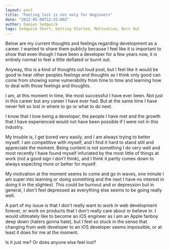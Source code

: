 ```yaml
---
layout: post
title: "Feeling lost is not only for beginners"
date: "2022-05-08T12:35:00Z"
author: Damien Sedgwick
tags: Sedgwick Short, Getting Started, Motivation, Burn Out
---
```


Below are my current thoughts and feelings regarding development as a career.
I wanted to share them publicly because I feel like it is important to show that 
even though I have been a developer for a few years now, it is entirely normal
to feel a little deflated or burnt out.

Anyway, this is a kind of thoughts out loud post, but I feel like it would be 
good to hear other peoples feelings and thoughts as I think only good can come 
from showing some vulnerability from time to time and learning how to deal with
those feelings and thoughts.

I am, at this moment in time, the most successful I have ever been. Not just in
this career but any career I have ever had. But at the same time I have
never felt so lost in where to go or what to do next.

I know that I love being a developer, the people I have met and the growth that I
have experienced would not have been possible if I were not in this industry.

My trouble is, I get bored very easily, and I am always trying to better myself. 
I am competitive with myself, and I find it hard to stand still and appreciate 
the moment. Being content is not something I do very well and most recently I 
have found myself infuriated by the most little of things at work 
(not a good sign I don't think), and I think it partly comes down to always 
expecting more or better for myself.

My motivation at the moment seems to come and go in waves, one minute 
I am super into learning or doing something and the next I have no interest 
in doing it in the slightest. This could be burnout and or depression but in 
general, I don't feel depressed as everything else seems to be going really well.

A part of my issue is that I don't really want to work in web development forever, 
or work on products that I don't really care about or believe in. I would 
ultimately like to become an iOS engineer as I am an Apple fanboy deep down 
(haters gonna hate), but I feel so stuck in the sense that changing from web
developer to an iOS developer seems impossible, or at least it does for me at 
the moment.

Is it just me? Or does anyone else feel lost?